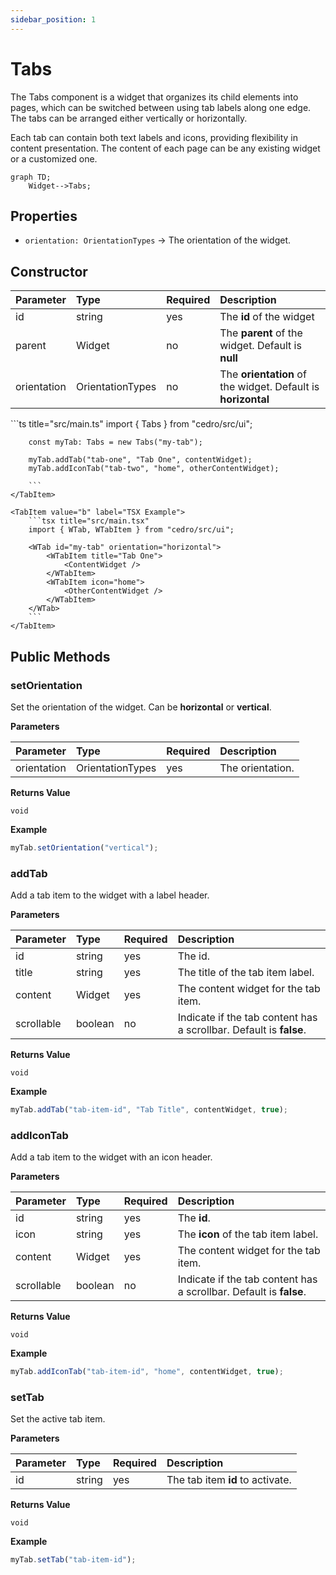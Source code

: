```yaml
---
sidebar_position: 1
---
```



# Tabs

The Tabs component is a widget that organizes its child elements into pages, which can be switched between using tab labels along one edge. The tabs can be arranged either vertically or horizontally.

Each tab can contain both text labels and icons, providing flexibility in content presentation. The content of each page can be any existing widget or a customized one.

```mermaid
graph TD;
    Widget-->Tabs;
```

## Properties

<InheritsFromWidget name="Tabs" />

-   `orientation: OrientationTypes` → The orientation of the widget.

## Constructor

| Parameter   | Type             | Required | Description                                                  |
| :---------- | :--------------- | :------- | :----------------------------------------------------------- |
| id          | string           | yes      | The **id** of the widget                                     |
| parent      | Widget           | no       | The **parent** of the widget. Default is **null**            |
| orientation | OrientationTypes | no       | The **orientation** of the widget. Default is **horizontal** |

<Tabs>
    <TabItem value="a"  label="TS Example" default >
        ```ts title="src/main.ts"
        import { Tabs } from "cedro/src/ui";

        const myTab: Tabs = new Tabs("my-tab");

        myTab.addTab("tab-one", "Tab One", contentWidget);
        myTab.addIconTab("tab-two", "home", otherContentWidget);

        ```
    </TabItem>

    <TabItem value="b" label="TSX Example">
        ```tsx title="src/main.tsx"
        import { WTab, WTabItem } from "cedro/src/ui";

        <WTab id="my-tab" orientation="horizontal">
            <WTabItem title="Tab One">
                <ContentWidget />
            </WTabItem>
            <WTabItem icon="home">
                <OtherContentWidget />
            </WTabItem>
        </WTab>
        ```
    </TabItem>

</Tabs>

## Public Methods

### setOrientation

Set the orientation of the widget. Can be **horizontal** or **vertical**.

**Parameters**

| Parameter   | Type             | Required | Description      |
| :---------- | :--------------- | :------- | :--------------- |
| orientation | OrientationTypes | yes      | The orientation. |

**Returns Value**

    void

**Example**

```ts title="src/main.ts"
myTab.setOrientation("vertical");
```

### addTab

Add a tab item to the widget with a label header.

**Parameters**

| Parameter  | Type    | Required | Description                                                        |
| :--------- | :------ | :------- | :----------------------------------------------------------------- |
| id         | string  | yes      | The id.                                                            |
| title      | string  | yes      | The title of the tab item label.                                   |
| content    | Widget  | yes      | The content widget for the tab item.                               |
| scrollable | boolean | no       | Indicate if the tab content has a scrollbar. Default is **false**. |

**Returns Value**

    void

**Example**

```ts title="src/main.ts"
myTab.addTab("tab-item-id", "Tab Title", contentWidget, true);
```

### addIconTab

Add a tab item to the widget with an icon header.

**Parameters**

| Parameter  | Type    | Required | Description                                                        |
| :--------- | :------ | :------- | :----------------------------------------------------------------- |
| id         | string  | yes      | The **id**.                                                        |
| icon       | string  | yes      | The **icon** of the tab item label.                                |
| content    | Widget  | yes      | The content widget for the tab item.                               |
| scrollable | boolean | no       | Indicate if the tab content has a scrollbar. Default is **false**. |

**Returns Value**

    void

**Example**

```ts title="src/main.ts"
myTab.addIconTab("tab-item-id", "home", contentWidget, true);
```

### setTab

Set the active tab item.

**Parameters**

| Parameter | Type   | Required | Description                      |
| :-------- | :----- | :------- | :------------------------------- |
| id        | string | yes      | The tab item **id** to activate. |

**Returns Value**

    void

**Example**

```ts title="src/main.ts"
myTab.setTab("tab-item-id");
```

